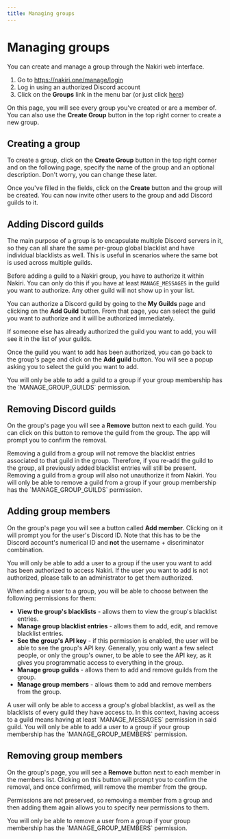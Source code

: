 ```yaml
---
title: Managing groups
---
```




# Managing groups

You can create and manage a group through the Nakiri web interface.

1. Go to https://nakiri.one/manage/login
1. Log in using an authorized Discord account
1. Click on the **Groups** link in the menu bar (or just click [here](https://nakiri.one/manage/groups))

On this page, you will see every group you've created or are a member of. You
can also use the **Create Group** button in the top right corner to create a new
group.

## Creating a group

To create a group, click on the **Create Group** button in the top right corner
and on the following page, specify the name of the group and an optional
description. Don't worry, you can change these later.

Once you've filled in the fields, click on the **Create** button and the group
will be created. You can now invite other users to the group and add Discord
guilds to it.

## Adding Discord guilds

The main purpose of a group is to encapsulate multiple Discord servers in it, so
they can all share the same per-group global blacklist and have individual
blacklists as well. This is useful in scenarios where the same bot is used
across multiple guilds.

Before adding a guild to a Nakiri group, you have to authorize it within Nakiri.
You can only do this if you have at least `MANAGE_MESSAGES` in the guild you
want to authorize. Any other guild will not show up in your list.

You can authorize a Discord guild by going to the **My Guilds** page and
clicking on the **Add Guild** button. From that page, you can select the guild
you want to authorize and it will be authorized immediately.

If someone else has already authorized the guild you want to add, you will see
it in the list of your guilds.

Once the guild you want to add has been authorized, you can go back to the
group's page and click on the **Add guild** button. You will see a popup asking
you to select the guild you want to add.

<Callout emoji="⚠️" type="warning">
  You will only be able to add a guild to a group if your group membership has
  the `MANAGE_GROUP_GUILDS` permission.
</Callout>

## Removing Discord guilds

On the group's page you will see a **Remove** button next to each guild. You can
click on this button to remove the guild from the group. The app will prompt you
to confirm the removal.

<Callout emoji="ℹ️">
  Removing a guild from a group will not remove the blacklist entries associated
  to that guild in the group. Therefore, if you re-add the guild to the group,
  all previously added blacklist entries will still be present. Removing a guild
  from a group will also not unauthorize it from Nakiri.
</Callout>

<Callout emoji="⚠️" type="warning">
  You will only be able to remove a guild from a group if your group membership
  has the `MANAGE_GROUP_GUILDS` permission.
</Callout>

## Adding group members

On the group's page you will see a button called **Add member**. Clicking on it
will prompt you for the user's Discord ID. Note that this has to be the Discord
account's numerical ID and **not** the username + discriminator combination.

You will only be able to add a user to a group if the user you want to add has
been authorized to access Nakiri. If the user you want to add is not authorized,
please talk to an administrator to get them authorized.

When adding a user to a group, you will be able to choose between the following
permissions for them:

- **View the group's blacklists** - allows them to view the group's blacklist
  entries.
- **Manage group blacklist entries** - allows them to add, edit, and remove
  blacklist entries.
- **See the group's API key** - if this permission is enabled, the user will be
  able to see the group's API key. Generally, you only want a few select people,
  or only the group's owner, to be able to see the API key, as it gives you
  programmatic access to everything in the group.
- **Manage group guilds** - allows them to add and remove guilds from the group.
- **Manage group members** - allows them to add and remove members from the
  group.

<Callout emoji="ℹ️">
  A user will only be able to access a group's global blacklist, as well as the
  blacklists of every guild they have access to. In this context, having access
  to a guild means having at least `MANAGE_MESSAGES` permission in said guild.
</Callout>

<Callout emoji="⚠️" type="warning">
  You will only be able to add a user to a group if your group membership has
  the `MANAGE_GROUP_MEMBERS` permission.
</Callout>

## Removing group members

On the group's page, you will see a **Remove** button next to each member in the
members list. Clicking on this button will prompt you to confirm the removal,
and once confirmed, will remove the member from the group.

Permissions are not preserved, so removing a member from a group and then adding
them again allows you to specify new permissions to them.

<Callout emoji="⚠️" type="warning">
  You will only be able to remove a user from a group if your group membership
  has the `MANAGE_GROUP_MEMBERS` permission.
</Callout>
